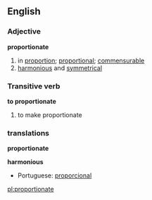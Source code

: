 ==English==
===Adjective===
'''proportionate'''
# in [[proportion]]; [[proportional]]; [[commensurable]]
# [[harmonious]] and [[symmetrical]]

===Transitive verb===
'''to proportionate'''
# to make proportionate

===translations===

'''proportionate'''
{{top}}
<!--languages from A to I go here-->
{{mid}}
<!--languages from J to Z go here-->
{{bottom}}

'''harmonious'''
{{top}}
<!--languages from A to I go here-->
{{mid}}
<!--languages from J to Z go here-->
*Portuguese: [[proporcional]]
{{bottom}}

[[pl:proportionate]]